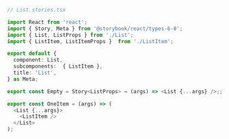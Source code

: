 ```ts
// List.stories.tsx

import React from 'react';
import { Story, Meta } from '@storybook/react/types-6-0';
import { List, ListProps } from './List';
import { ListItem, ListItemProps }  from './ListItem';

export default {
  component: List,
  subcomponents:  { ListItem },
  title: 'List',
} as Meta;

export const Empty = Story<ListProps> = (args) => <List {...args} />;;

export const OneItem = (args) => (
  <List {...args}>
    <ListItem />
  </List>
);
```
